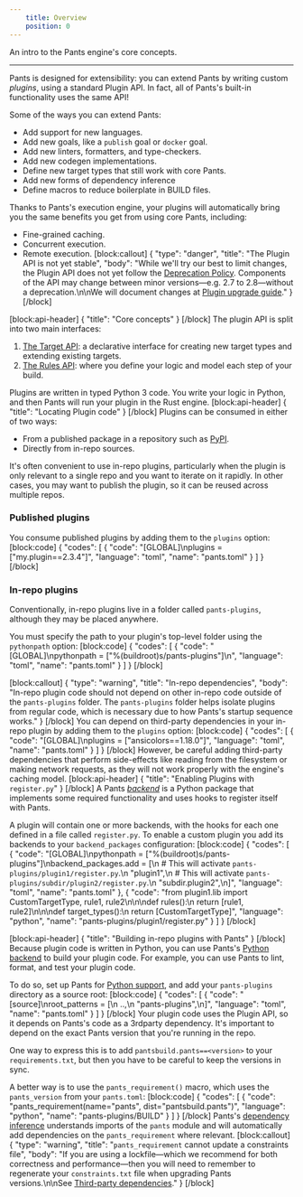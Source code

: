 ```yaml
---
    title: Overview
    position: 0
---
```


An intro to the Pants engine's core concepts.

---

Pants is designed for extensibility: you can extend Pants by writing custom _plugins_, using a standard Plugin API. In fact, all of Pants's built-in functionality uses the same API!

Some of the ways you can extend Pants:

* Add support for new languages.
* Add new goals, like a `publish` goal or `docker` goal.
* Add new linters, formatters, and type-checkers.
* Add new codegen implementations.
* Define new target types that still work with core Pants.
* Add new forms of dependency inference
* Define macros to reduce boilerplate in BUILD files.

Thanks to Pants's execution engine, your plugins will automatically bring you the same benefits you get from using core Pants, including:

- Fine-grained caching.
- Concurrent execution.
- Remote execution.
[block:callout]
{
  "type": "danger",
  "title": "The Plugin API is not yet stable",
  "body": "While we'll try our best to limit changes, the Plugin API does not yet follow the [Deprecation Policy](doc:deprecation-policy). Components of the API may change between minor versions—e.g. 2.7 to 2.8—without a deprecation.\n\nWe will document changes at [Plugin upgrade guide](doc:plugin-upgrade-guide)."
}
[/block]

[block:api-header]
{
  "title": "Core concepts"
}
[/block]
The plugin API is split into two main interfaces:

1. [The Target API](doc:target-api-concepts): a declarative interface for creating new target types and extending existing targets.
2. [The Rules API](doc:rules-api-concepts): where you define your logic and model each step of your build.

Plugins are written in typed Python 3 code. You write your logic in Python, and then Pants will run your plugin in the Rust engine.
[block:api-header]
{
  "title": "Locating Plugin code"
}
[/block]
Plugins can be consumed in either of two ways:

- From a published package in a repository such as [PyPI](https://pypi.org/).
- Directly from in-repo sources. 

It's often convenient to use in-repo plugins, particularly when the plugin is only relevant to a single repo and you want to iterate on it rapidly. In other cases, you may want to publish the plugin, so it can be reused across multiple repos.

### Published plugins

You consume published plugins by adding them to the `plugins` option:
[block:code]
{
  "codes": [
    {
      "code": "[GLOBAL]\nplugins = [\"my.plugin==2.3.4\"]",
      "language": "toml",
      "name": "pants.toml"
    }
  ]
}
[/block]
### In-repo plugins

Conventionally, in-repo plugins live in a folder called `pants-plugins`, although they may be placed anywhere.

You must specify the path to your plugin's top-level folder using the `pythonpath` option:
[block:code]
{
  "codes": [
    {
      "code": "[GLOBAL]\npythonpath = [\"%(buildroot)s/pants-plugins\"]\n",
      "language": "toml",
      "name": "pants.toml"
    }
  ]
}
[/block]

[block:callout]
{
  "type": "warning",
  "title": "In-repo dependencies",
  "body": "In-repo plugin code should not depend on other in-repo code outside of the `pants-plugins` folder.  The `pants-plugins` folder helps isolate plugins from regular code, which is necessary due to how Pants's startup sequence works."
}
[/block]
You can depend on third-party dependencies in your in-repo plugin by adding them to the `plugins` option:
[block:code]
{
  "codes": [
    {
      "code": "[GLOBAL]\nplugins = [\"ansicolors==1.18.0\"]",
      "language": "toml",
      "name": "pants.toml"
    }
  ]
}
[/block]
However, be careful adding third-party dependencies that perform side-effects like reading from the filesystem or making network requests, as they will not work properly with the engine's caching model.
[block:api-header]
{
  "title": "Enabling Plugins with `register.py`"
}
[/block]
A Pants [_backend_](doc:enabling-backends) is a Python package that implements some required functionality and uses hooks to register itself with Pants.  

A plugin will contain one or more backends, with the hooks for each one defined in a file called `register.py`.  To enable a custom plugin you add its backends to your `backend_packages` configuration:
[block:code]
{
  "codes": [
    {
      "code": "[GLOBAL]\npythonpath = [\"%(buildroot)s/pants-plugins\"]\nbackend_packages.add = [\n  # This will activate `pants-plugins/plugin1/register.py`.\n  \"plugin1\",\n  # This will activate `pants-plugins/subdir/plugin2/register.py`.\n  \"subdir.plugin2\",\n]",
      "language": "toml",
      "name": "pants.toml"
    },
    {
      "code": "from plugin1.lib import CustomTargetType, rule1, rule2\n\n\ndef rules():\n    return [rule1, rule2]\n\n\ndef target_types():\n    return [CustomTargetType]",
      "language": "python",
      "name": "pants-plugins/plugin1/register.py"
    }
  ]
}
[/block]

[block:api-header]
{
  "title": "Building in-repo plugins with Pants"
}
[/block]
Because plugin code is written in Python, you can use Pants's [Python backend](doc:python-backend) to build your plugin code. For example, you can use Pants to lint, format, and test your plugin code.

To do so, set up Pants for [Python support](doc:python), and add your `pants-plugins` directory as a source root:
[block:code]
{
  "codes": [
    {
      "code": "[source]\nroot_patterns = [\n  ..,\n  \"pants-plugins\",\n]",
      "language": "toml",
      "name": "pants.toml"
    }
  ]
}
[/block]
Your plugin code uses the Plugin API, so it depends on Pants's code as a 3rdparty dependency. It's important to depend on the exact Pants version that you're running in the repo. 

One way to express this is to add `pantsbuild.pants==<version>` to your `requirements.txt`, but then you have to be careful to keep the versions in sync.

A better way is to use the `pants_requirement()` macro, which uses the `pants_version` from your `pants.toml`:
[block:code]
{
  "codes": [
    {
      "code": "pants_requirement(name=\"pants\", dist=\"pantsbuild.pants\")",
      "language": "python",
      "name": "pants-plugins/BUILD"
    }
  ]
}
[/block]
Pants's [dependency inference](doc:targets) understands imports of the `pants` module and will automatically add dependencies on the `pants_requirement` where relevant.
[block:callout]
{
  "type": "warning",
  "title": "`pants_requirement` cannot update a constraints file",
  "body": "If you are using a lockfile—which we recommend for both correctness and performance—then you will need to remember to regenerate your `constraints.txt` file when upgrading Pants versions.\n\nSee [Third-party dependencies](doc:python-third-party-dependencies)."
}
[/block]
